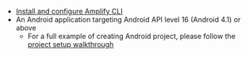 * [Install and configure Amplify CLI](/[platform]/tools/cli/start/set-up-cli/)
* An Android application targeting Android API level 16 (Android 4.1) or above
    * For a full example of creating Android project, please follow the [project setup walkthrough](/[platform]/start/project-setup/create-application/)
